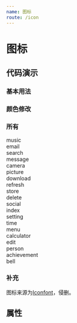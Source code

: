 ```yaml
---
name: 图标
route: /icon
---
```



# 图标

## 代码演示

### 基本用法

<Playground>
  <Icon type='music'/>
</Playground>

### 颜色修改

<Playground>
  <div className="zhuiicon-row">
    <Icon type='download' color='#1770a8' />
    <Icon type='message' color='#41395b' />
    <Icon type='bell' color='#6f8657' />
    <Icon type='email' color='#94232d' />
  </div>
</Playground>

### 所有

<Playground>
  <div className="zhuiicon-wrapper">
    <Icon type='music' /> music  
  </div>
  <div className="zhuiicon-wrapper">
    <Icon type='email' /> email  
  </div>
  <div className="zhuiicon-wrapper">
    <Icon type='search' /> search  
  </div>
  <div className="zhuiicon-wrapper">
    <Icon type='message' /> message  
  </div>
  <div className="zhuiicon-wrapper">
    <Icon type='camera' /> camera  
  </div>
  <div className="zhuiicon-wrapper">
    <Icon type='picture' /> picture  
  </div>
  <div className="zhuiicon-wrapper">
    <Icon type='download' /> download  
  </div>
  <div className="zhuiicon-wrapper">
    <Icon type='refresh' /> refresh  
  </div>
  <div className="zhuiicon-wrapper">
    <Icon type='store' /> store  
  </div>
  <div className="zhuiicon-wrapper">
    <Icon type='delete' /> delete  
  </div>
  <div className="zhuiicon-wrapper">
    <Icon type='social' /> social  
  </div>
  <div className="zhuiicon-wrapper">
    <Icon type='index' /> index  
  </div>
  <div className="zhuiicon-wrapper">
    <Icon type='setting' /> setting  
  </div>
  <div className="zhuiicon-wrapper">
    <Icon type='time' /> time  
  </div>
  <div className="zhuiicon-wrapper">
    <Icon type='menu' /> menu  
  </div>
  <div className="zhuiicon-wrapper">
    <Icon type='calculator' /> calculator  
  </div>
  <div className="zhuiicon-wrapper">
    <Icon type='edit' /> edit  
  </div>
  <div className="zhuiicon-wrapper">
    <Icon type='person' /> person  
  </div>
  <div className="zhuiicon-wrapper">
    <Icon type='achievement' /> achievement  
  </div>
  <div className="zhuiicon-wrapper">
    <Icon type='bell' /> bell  
  </div>
</Playground>

### 补充

图标来源为[Iconfont](https://www.iconfont.cn/collections/detail?spm=a313x.7781069.1998910419.d9df05512&cid=8227)，侵删。

## 属性

<PropsTable of={Icon} />
